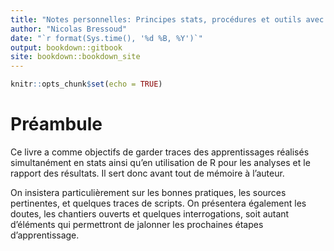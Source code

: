 ```yaml
---
title: "Notes personnelles: Principes stats, procédures et outils avec R"
author: "Nicolas Bressoud"
date: "`r format(Sys.time(), '%d %B, %Y')`"
output: bookdown::gitbook
site: bookdown::bookdown_site
---
```


<!-- rappel: le setup peut se régler et influencer tout le document.-->
```r
knitr::opts_chunk$set(echo = TRUE)
```

# Préambule

Ce livre a comme objectifs de garder traces des apprentissages réalisés simultanément en stats ainsi qu'en utilisation de R pour les analyses et le rapport des résultats. Il sert donc avant tout de mémoire à l'auteur.

On insistera particulièrement sur les bonnes pratiques, les sources pertinentes, et quelques traces de scripts. On présentera également les doutes, les chantiers ouverts et quelques interrogations, soit autant d'éléments qui permettront de jalonner les prochaines étapes d'apprentissage.
